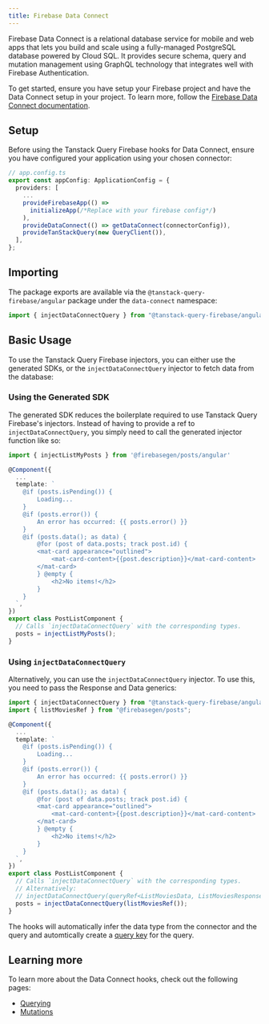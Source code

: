```yaml
---
title: Firebase Data Connect
---
```


Firebase Data Connect is a relational database service for mobile and web apps that lets you build and scale using a fully-managed PostgreSQL database powered by Cloud SQL. It provides secure schema, query and mutation management using GraphQL technology that integrates well with Firebase Authentication.

To get started, ensure you have setup your Firebase project and have the Data Connect setup in your project. To learn more, 
follow the [Firebase Data Connect documentation](https://firebase.google.com/docs/data-connect/quickstart).

## Setup

Before using the Tanstack Query Firebase hooks for Data Connect, ensure you have configured your application using your chosen connector:

```ts
// app.config.ts
export const appConfig: ApplicationConfig = {
  providers: [
    ...
    provideFirebaseApp(() =>
      initializeApp(/*Replace with your firebase config*/)
    ),
    provideDataConnect(() => getDataConnect(connectorConfig)),
    provideTanStackQuery(new QueryClient()),
  ],
};
```

## Importing

The package exports are available via the `@tanstack-query-firebase/angular` package under the `data-connect` namespace:

```ts
import { injectDataConnectQuery } from "@tanstack-query-firebase/angular/data-connect";
```

## Basic Usage

To use the Tanstack Query Firebase injectors, you can either use the generated SDKs, or the `injectDataConnectQuery` injector to fetch data from the database:

### Using the Generated SDK

The generated SDK reduces the boilerplate required to use Tanstack Query Firebase's injectors. Instead of having to provide a ref to `injectDataConnectQuery`, you simply need to call the generated
injector function like so:

```ts
import { injectListMyPosts } from '@firebasegen/posts/angular'

@Component({
  ...
  template: `
    @if (posts.isPending()) {
        Loading...
    }
    @if (posts.error()) {
        An error has occurred: {{ posts.error() }}
    }
    @if (posts.data(); as data) {
        @for (post of data.posts; track post.id) {
        <mat-card appearance="outlined">
            <mat-card-content>{{post.description}}</mat-card-content>
        </mat-card>
        } @empty {
            <h2>No items!</h2>
        }
    }
  `,
})
export class PostListComponent {
  // Calls `injectDataConnectQuery` with the corresponding types.
  posts = injectListMyPosts();
}
```

### Using `injectDataConnectQuery`

Alternatively, you can use the `injectDataConnectQuery` injector. To use this, you need to pass the Response and Data generics:

```ts
import { injectDataConnectQuery } from "@tanstack-query-firebase/angular";
import { listMoviesRef } from "@firebasegen/posts";

@Component({
  ...
  template: `
    @if (posts.isPending()) {
        Loading...
    }
    @if (posts.error()) {
        An error has occurred: {{ posts.error() }}
    }
    @if (posts.data(); as data) {
        @for (post of data.posts; track post.id) {
        <mat-card appearance="outlined">
            <mat-card-content>{{post.description}}</mat-card-content>
        </mat-card>
        } @empty {
            <h2>No items!</h2>
        }
    }
  `,
})
export class PostListComponent {
  // Calls `injectDataConnectQuery` with the corresponding types.
  // Alternatively:
  // injectDataConnectQuery(queryRef<ListMoviesData, ListMoviesResponse>(dc, 'ListMovies'))
  posts = injectDataConnectQuery(listMoviesRef());
}
```

The hooks will automatically infer the data type from the connector and the query and automtically create a [query key](https://tanstack.com/query/latest/docs/framework/react/guides/query-keys) for the query.

## Learning more

To learn more about the Data Connect hooks, check out the following pages:

- [Querying](/angular/data-connect/querying)
- [Mutations](/angular/data-connect/mutations)
